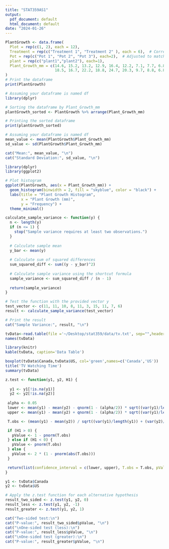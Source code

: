 ```yaml
---
title: "STAT359AS1"
output:
  pdf_document: default
  html_document: default
date: "2024-01-26"
---
```





```r

PlantGrowth <- data.frame(
  Plot = rep(c(1, 2), each = 12),
  Treatment = rep(c("Treatment 1", "Treatment 2" ), each = 6),  # Corrected this line
  Pot = rep(c("Pot 1", "Pot 2", "Pot 3"), each=2),  # Adjusted to match the correct number of pots
  plant = rep(c("plant1","plant2"), each=1),
  Plant_Growth_mm = c(14.6, 15.2, 13.2, 12.9, 16.4, 12.2, 7.1, 7.7, 6.8, 6.0, 10.0, 8.3,
                      18.5, 16.7, 22.2, 18.8, 24.7, 20.3, 9.7, 8.8, 6.8, 9.0, 10.4, 11.3)
)
# Print the dataframe
print(PlantGrowth)

```


```r
# Assuming your dataframe is named df
library(dplyr)

# Sorting the dataframe by Plant_Growth_mm
plantGrowth_sorted <- PlantGrowth %>% arrange(Plant_Growth_mm)

# Printing the sorted dataframe
print(plantGrowth_sorted)

```
```r
# Assuming your dataframe is named df
mean_value <- mean(PlantGrowth$Plant_Growth_mm)
sd_value <- sd(PlantGrowth$Plant_Growth_mm)

cat("Mean:", mean_value, "\n")
cat("Standard Deviation:", sd_value, "\n")

```

```r
library(dplyr)
library(ggplot2)

# Plot histogram
ggplot(PlantGrowth, aes(x = Plant_Growth_mm)) +
  geom_histogram(binwidth = 2, fill = "skyblue", color = "black") +
  labs(title = "Plant Growth Histogram",
       x = "Plant Growth (mm)",
       y = "Frequency") +
  theme_minimal()
```


```r
calculate_sample_variance <- function(y) {
  n <- length(y)
  if (n <= 1) {
    stop("Sample variance requires at least two observations.")
  }
  
  # Calculate sample mean
  y_bar <- mean(y)
  
  # Calculate sum of squared differences
  sum_squared_diff <- sum((y - y_bar)^2)
  
  # Calculate sample variance using the shortcut formula
  sample_variance <- sum_squared_diff / (n - 1)
  
  return(sample_variance)
}

# Test the function with the provided vector y
test_vector <- c(11, 11, 10, 8, 11, 3, 15, 11, 7, 6)
result <- calculate_sample_variance(test_vector)

# Print the result
cat("Sample Variance:", result, "\n")

```
```r
tvData<-read.table(file ='~/Desktop/stat359/data/tv.txt', sep="",header=TRUE, na.strings="NA")
names(tvData)

library(knitr)
kable(tvData, caption='Data Table')
```
```r
boxplot(tvData$Canada,tvData$US, col='green',names=c('Canada','US'))
title('TV Watching Time')
summary(tvData)
```

```r
z.test <- function(y1, y2, H1) {
 
  y1 <- y1[!is.na(y1)]
  y2 <- y2[!is.na(y2)]
  
 alpha <- 0.05
 lower <- mean(y1) - mean(y2) - qnorm(1 - (alpha/2)) * sqrt((var(y1)/length(y1)) + (var(y2)/length(y2)))
 upper <- mean(y1) - mean(y2) + qnorm(1 - (alpha/2)) * sqrt((var(y1)/length(y1)) + (var(y2)/length(y2)))

 T.obs <- (mean(y1) - mean(y2)) / sqrt((var(y1)/length(y1)) + (var(y2)/length(y2)))

 if (H1 > 0) {
   pValue <- 1 - pnorm(T.obs)
 } else if (H1 < 0) {
   pValue <- pnorm(T.obs)
 } else {
   pValue <- 2 * (1 - pnorm(abs(T.obs)))
 }

 return(list(confidence_interval = c(lower, upper), T.obs = T.obs, pValue = pValue))
}


```

```r
y1 <- tvData$Canada
y2 <- tvData$US

# Apply the z.test function for each alternative hypothesis
result_two_sided <- z.test(y1, y2, 0)
result_less <- z.test(y1, y2, -1)
result_greater <- z.test(y1, y2, 1)

cat("Two-sided test:\n")
cat("P-value:", result_two_sided$pValue, "\n")
cat("\nOne-sided test (less):\n")
cat("P-value:", result_less$pValue, "\n")
cat("\nOne-sided test (greater):\n")
cat("P-value:", result_greater$pValue, "\n")


```

